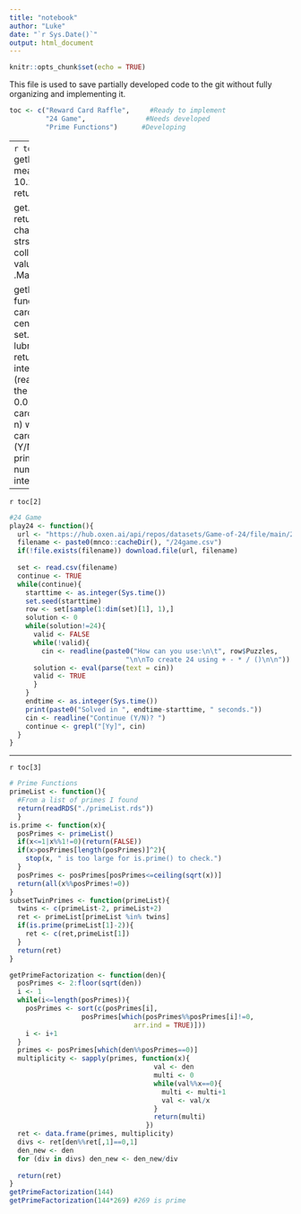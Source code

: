 ```yaml
---
title: "notebook"
author: "Luke"
date: "`r Sys.Date()`"
output: html_document
---
```


```r
knitr::opts_chunk$set(echo = TRUE)
```

This file is used to save partially developed code to the git without fully organizing and implementing it.  
```r
toc <- c("Reward Card Raffle",     #Ready to implement
         "24 Game",               #Needs developed
         "Prime Functions")      #Developing
```


--- 
`r toc[1]`
```r
# Reward Card Raffle
getRewardCardWidth <- function(){
  ret <- mean(6.5/194,
              1.95/60,
              3.2/96,
              10.2/310,
              3.41/94,
              6.35/176,
              8.8/241)
  return(ret)
}

get.seed <- function(date = Sys.Date()){
  return(as.numeric(paste0(#Data type change
    #Reformat date as a number
    strsplit(as.character(date), "-")[[1]], collapse = "")) %%
           #Mod with max integer value so value is accepted in set.seed()
           .Machine$integer.max) 
}

getRandomCard <- function(centimetersInStack, rerolls = 0){
  cardCount <- centimetersInStack/getRewardCardWidth() 
  set.seed(get.seed(lubridate::rollback(
    lubridate::rollback(Sys.Date()),
    TRUE)))
  return(sample(1:cardCount)[rerolls+1])
}
interactiveDraw <- function() {
  h <- (readline(
    "How many centimeters tall is the stack of cards (To the nearest 0.01)? "))
  win <- FALSE
  n <- 0
  while(!win){
    cardN <- getRandomCard(as.numeric(h), n)
    w <- readline(paste0("Card number ", cardN, 
                         " is the winner, are they eligible (Y/N)? "))
    win <- grepl("[Yy]", w)
    n <- n+1
  }
  print(paste0("Congratulations, card number ", cardN, " is the winner!"))
}
interactiveDraw()
```


---

`r toc[2]`
```r
#24 Game
play24 <- function(){
  url <- "https://hub.oxen.ai/api/repos/datasets/Game-of-24/file/main/24.csv"
  filename <- paste0(mnco::cacheDir(), "/24game.csv")
  if(!file.exists(filename)) download.file(url, filename)
  
  set <- read.csv(filename)
  continue <- TRUE
  while(continue){
    starttime <- as.integer(Sys.time())
    set.seed(starttime)
    row <- set[sample(1:dim(set)[1], 1),]
    solution <- 0
    while(solution!=24){
      valid <- FALSE
      while(!valid){
        cin <- readline(paste0("How can you use:\n\t", row$Puzzles,
                             "\n\nTo create 24 using + - * / ()\n\n"))
      solution <- eval(parse(text = cin))
      valid <- TRUE
      }
    }
    endtime <- as.integer(Sys.time())
    print(paste0("Solved in ", endtime-starttime, " seconds."))
    cin <- readline("Continue (Y/N)? ")
    continue <- grepl("[Yy]", cin)
  }
}
```

---

`r toc[3]`
```r
# Prime Functions
primeList <- function(){
  #From a list of primes I found
  return(readRDS("./primeList.rds"))
  }
is.prime <- function(x){
  posPrimes <- primeList()
  if(x<=1|x%%1!=0)(return(FALSE))
  if(x>posPrimes[length(posPrimes)]^2){
    stop(x, " is too large for is.prime() to check.")
  }
  posPrimes <- posPrimes[posPrimes<=ceiling(sqrt(x))]
  return(all(x%%posPrimes!=0))
}
subsetTwinPrimes <- function(primeList){
  twins <- c(primeList-2, primeList+2)
  ret <- primeList[primeList %in% twins]
  if(is.prime(primeList[1]-2)){
    ret <- c(ret,primeList[1])
  }
  return(ret)
}

getPrimeFactorization <- function(den){
  posPrimes <- 2:floor(sqrt(den))
  i <- 1
  while(i<=length(posPrimes)){
    posPrimes <- sort(c(posPrimes[i], 
                  posPrimes[which(posPrimes%%posPrimes[i]!=0, 
                               arr.ind = TRUE)]))
    i <- i+1
  }
  primes <- posPrimes[which(den%%posPrimes==0)]
  multiplicity <- sapply(primes, function(x){
                                    val <- den
                                    multi <- 0
                                    while(val%%x==0){
                                      multi <- multi+1
                                      val <- val/x
                                    }
                                    return(multi)
                                  })
  ret <- data.frame(primes, multiplicity)
  divs <- ret[den%%ret[,1]==0,1]
  den_new <- den
  for (div in divs) den_new <- den_new/div
  
  return(ret)
}
getPrimeFactorization(144)
getPrimeFactorization(144*269) #269 is prime
```

